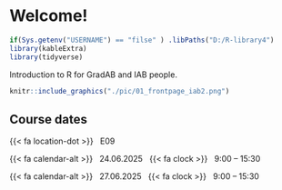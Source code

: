 # Welcome! {#index .unnumbered}

```r
if(Sys.getenv("USERNAME") == "filse" ) .libPaths("D:/R-library4") 
library(kableExtra)
library(tidyverse)
```

Introduction to R for GradAB and IAB people.

<!-- ![](./pic/00_frontpage_iab2.png){width="490"} -->


```r
knitr::include_graphics("./pic/01_frontpage_iab2.png")
```


## Course dates {.unnumbered}

::: {.g-col-12 .g-col-sm-6 .g-col-md-4}

{{< fa location-dot >}} &nbsp; E09

{{< fa calendar-alt >}} &nbsp; 24.06.2025 &nbsp; {{< fa clock >}} &nbsp; 9:00 – 15:30  

{{< fa calendar-alt >}} &nbsp; 27.06.2025 &nbsp; {{< fa clock >}} &nbsp; 9:00 – 15:30 


:::
